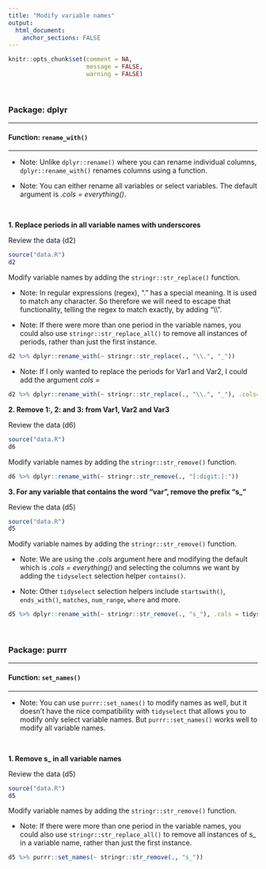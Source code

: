 ```yaml
---
title: "Modify variable names"
output: 
  html_document:
    anchor_sections: FALSE
---
```


```r
knitr::opts_chunk$set(comment = NA,
                      message = FALSE,
                      warning = FALSE)
```

<br>

### Package: dplyr

---

#### Function: `rename_with()`

---

* Note: Unlike `dplyr::rename()` where you can rename individual columns, `dplyr::rename_with()` renames columns using a function.

* Note: You can either rename all variables or select variables. The default argument is *.cols = everything()*.

<br>

**1\. Replace periods in all variable names with underscores**

Review the data (d2)

```r

source("data.R")
d2

```

Modify variable names by adding the `stringr::str_replace()` function.

* Note: In regular expressions (regex), "." has a special meaning. It is used to match any character. So therefore we will need to escape that functionality, telling the regex to match exactly, by adding "\\\\".

* Note: If there were more than one period in the variable names, you could also use `stringr::str_replace_all()` to remove all instances of periods, rather than just the first instance.

```r

d2 %>% dplyr::rename_with(~ stringr::str_replace(., "\\.", "_"))

```

* Note: If I only wanted to replace the periods for Var1 and Var2, I could add the argument *cols =*

```r

d2 %>% dplyr::rename_with(~ stringr::str_replace(., "\\.", "_"), .cols=c(Var.1, Var.2))

```


**2\. Remove 1:, 2: and 3: from Var1, Var2 and Var3**

Review the data (d6)

```r

source("data.R")
d6

```

Modify variable names by adding the `stringr::str_remove()` function.

```r

d6 %>% dplyr::rename_with(~ stringr::str_remove(., "[:digit:]:"))

```


**3\. For any variable that contains the word "var", remove the prefix "s_"**

Review the data (d5)

```r

source("data.R")
d5

```

Modify variable names by adding the `stringr::str_remove()` function.

* Note: We are using the *.cols* argument here and modifying the default which is *.cols = everything()* and selecting the columns we want by adding the `tidyselect` selection helper `contains()`.

* Note: Other `tidyselect` selection helpers include `startswith()`, `ends_with()`, `matches`, `num_range`, `where` and more.

```r

d5 %>% dplyr::rename_with(~ stringr::str_remove(., "s_"), .cols = tidyselect::contains("var"))

```

<br>

### Package: purrr

---

#### Function: `set_names()`

---

* Note: You can use `purrr::set_names()` to modify names as well, but it doesn't have the nice compatibility with `tidyselect` that allows you to modify only select variable names. But `purrr::set_names()` works well to modify all variable names.


<br>

**1\. Remove s_ in all variable names**

Review the data (d5)

```r

source("data.R")
d5

```

Modify variable names by adding the `stringr::str_remove()` function.

* Note: If there were more than one period in the variable names, you could also use `stringr::str_replace_all()` to remove all instances of s_ in a variable name, rather than just the first instance.

```r

d5 %>% purrr::set_names(~ stringr::str_remove(., "s_"))

```


